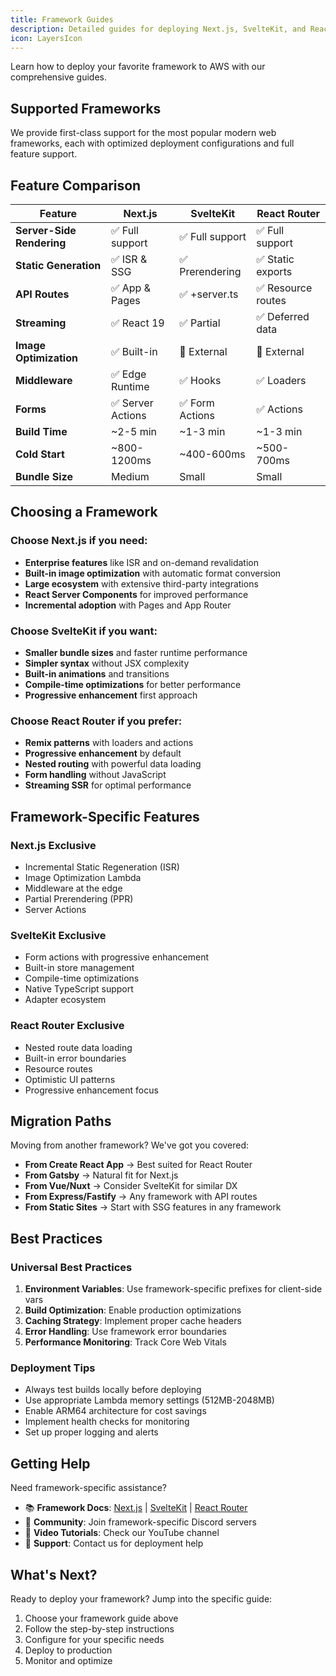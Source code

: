 ```yaml
---
title: Framework Guides
description: Detailed guides for deploying Next.js, SvelteKit, and React Router applications
icon: LayersIcon
---
```



Learn how to deploy your favorite framework to AWS with our comprehensive guides.

## Supported Frameworks

We provide first-class support for the most popular modern web frameworks, each with optimized deployment configurations and full feature support.

<Cards>
  <Card 
    title="Next.js" 
    href="/docs/frameworks/nextjs"
    description="Deploy Next.js 14+ with App Router, ISR, and streaming SSR"
  />
  <Card 
    title="SvelteKit" 
    href="/docs/frameworks/sveltekit"
    description="Deploy SvelteKit 2+ with SSR, form actions, and hooks"
  />
  <Card 
    title="React Router v7" 
    href="/docs/frameworks/react-router"
    description="Deploy React Router v7 (Remix) with loaders, actions, and streaming"
  />
</Cards>

## Feature Comparison

| Feature | Next.js | SvelteKit | React Router |
|---------|---------|-----------|--------------|
| **Server-Side Rendering** | ✅ Full support | ✅ Full support | ✅ Full support |
| **Static Generation** | ✅ ISR & SSG | ✅ Prerendering | ✅ Static exports |
| **API Routes** | ✅ App & Pages | ✅ +server.ts | ✅ Resource routes |
| **Streaming** | ✅ React 19 | ✅ Partial | ✅ Deferred data |
| **Image Optimization** | ✅ Built-in | 🔧 External | 🔧 External |
| **Middleware** | ✅ Edge Runtime | ✅ Hooks | ✅ Loaders |
| **Forms** | ✅ Server Actions | ✅ Form Actions | ✅ Actions |
| **Build Time** | ~2-5 min | ~1-3 min | ~1-3 min |
| **Cold Start** | ~800-1200ms | ~400-600ms | ~500-700ms |
| **Bundle Size** | Medium | Small | Small |

## Choosing a Framework

### Choose Next.js if you need:
- **Enterprise features** like ISR and on-demand revalidation
- **Built-in image optimization** with automatic format conversion
- **Large ecosystem** with extensive third-party integrations
- **React Server Components** for improved performance
- **Incremental adoption** with Pages and App Router

### Choose SvelteKit if you want:
- **Smaller bundle sizes** and faster runtime performance
- **Simpler syntax** without JSX complexity
- **Built-in animations** and transitions
- **Compile-time optimizations** for better performance
- **Progressive enhancement** first approach

### Choose React Router if you prefer:
- **Remix patterns** with loaders and actions
- **Progressive enhancement** by default
- **Nested routing** with powerful data loading
- **Form handling** without JavaScript
- **Streaming SSR** for optimal performance

## Framework-Specific Features

### Next.js Exclusive
- Incremental Static Regeneration (ISR)
- Image Optimization Lambda
- Middleware at the edge
- Partial Prerendering (PPR)
- Server Actions

### SvelteKit Exclusive
- Form actions with progressive enhancement
- Built-in store management
- Compile-time optimizations
- Native TypeScript support
- Adapter ecosystem

### React Router Exclusive
- Nested route data loading
- Built-in error boundaries
- Resource routes
- Optimistic UI patterns
- Progressive enhancement focus

## Migration Paths

Moving from another framework? We've got you covered:

- **From Create React App** → Best suited for React Router
- **From Gatsby** → Natural fit for Next.js
- **From Vue/Nuxt** → Consider SvelteKit for similar DX
- **From Express/Fastify** → Any framework with API routes
- **From Static Sites** → Start with SSG features in any framework

## Best Practices

### Universal Best Practices
1. **Environment Variables**: Use framework-specific prefixes for client-side vars
2. **Build Optimization**: Enable production optimizations
3. **Caching Strategy**: Implement proper cache headers
4. **Error Handling**: Use framework error boundaries
5. **Performance Monitoring**: Track Core Web Vitals

### Deployment Tips
- Always test builds locally before deploying
- Use appropriate Lambda memory settings (512MB-2048MB)
- Enable ARM64 architecture for cost savings
- Implement health checks for monitoring
- Set up proper logging and alerts

## Getting Help

Need framework-specific assistance?

- 📚 **Framework Docs**: [Next.js](https://nextjs.org/docs) | [SvelteKit](https://kit.svelte.dev/docs) | [React Router](https://reactrouter.com/docs)
- 💬 **Community**: Join framework-specific Discord servers
- 🎥 **Video Tutorials**: Check our YouTube channel
- 📧 **Support**: Contact us for deployment help

## What's Next?

Ready to deploy your framework? Jump into the specific guide:

1. Choose your framework guide above
2. Follow the step-by-step instructions
3. Configure for your specific needs
4. Deploy to production
5. Monitor and optimize
